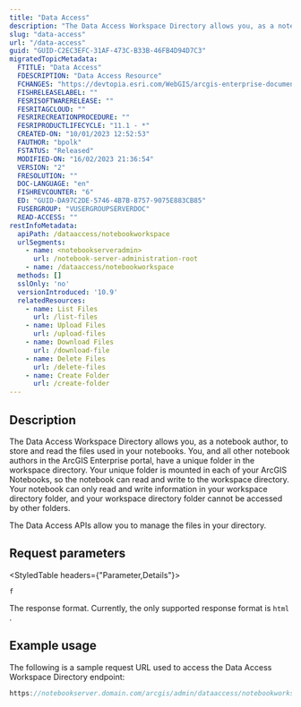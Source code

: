 ```yaml
---
title: "Data Access"
description: "The Data Access Workspace Directory allows you, as a notebook author, to store and read the files used in your notebooks."
slug: "data-access"
url: "/data-access"
guid: "GUID-C2EC3EFC-31AF-473C-B33B-46FB4D94D7C3"
migratedTopicMetadata:
  FTITLE: "Data Access"
  FDESCRIPTION: "Data Access Resource"
  FCHANGES: "https://devtopia.esri.com/WebGIS/arcgis-enterprise-documentation/issues/4428"
  FISHRELEASELABEL: ""
  FESRISOFTWARERELEASE: ""
  FESRITAGCLOUD: ""
  FESRIRECREATIONPROCEDURE: ""
  FESRIPRODUCTLIFECYCLE: "11.1 - *"
  CREATED-ON: "10/01/2023 12:52:53"
  FAUTHOR: "bpolk"
  FSTATUS: "Released"
  MODIFIED-ON: "16/02/2023 21:36:54"
  VERSION: "2"
  FRESOLUTION: ""
  DOC-LANGUAGE: "en"
  FISHREVCOUNTER: "6"
  ED: "GUID-DA97C2DE-5746-4B7B-8757-9075E883CB85"
  FUSERGROUP: "VUSERGROUPSERVERDOC"
  READ-ACCESS: ""
restInfoMetadata:
  apiPath: /dataaccess/notebookworkspace
  urlSegments:
    - name: <notebookserveradmin>
      url: /notebook-server-administration-root
    - name: /dataaccess/notebookworkspace
  methods: []
  sslOnly: 'no'
  versionIntroduced: '10.9'
  relatedResources:
    - name: List Files
      url: /list-files
    - name: Upload Files
      url: /upload-files
    - name: Download Files
      url: /download-file
    - name: Delete Files
      url: /delete-files
    - name: Create Folder
      url: /create-folder
---
```


## Description

The Data Access Workspace Directory allows you, as a notebook author, to store and read the files used in your notebooks. You, and all other notebook authors in the ArcGIS Enterprise portal, have a unique folder in the workspace directory. Your unique folder is mounted in each of your ArcGIS Notebooks, so the notebook can read and write to the workspace directory. Your notebook can only read and write information in your workspace directory folder, and your workspace directory folder cannot be accessed by other folders.

The Data Access APIs allow you to manage the files in your directory.

## Request parameters

<StyledTable headers={"Parameter,Details"}>

<StyledTableRow>

<StyledTableCell cellStyle="markdown">

`f` 

</StyledTableCell>

<StyledTableCell cellStyle="markdown">

The response format. Currently, the only supported response format is `html` .

</StyledTableCell>

</StyledTableRow>

</StyledTable>

## Example usage

The following is a sample request URL used to access the Data Access Workspace Directory endpoint:

```javascript
https://notebookserver.domain.com/arcgis/admin/dataaccess/notebookworkspace?f=html
```

 
